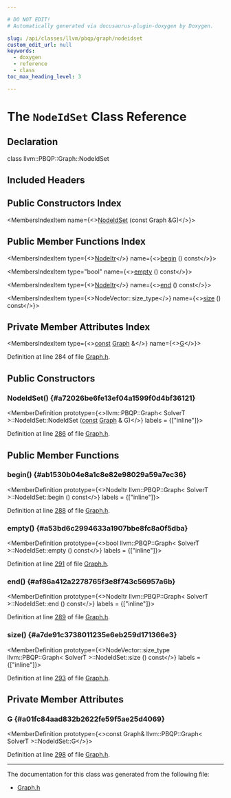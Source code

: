 ```yaml
---

# DO NOT EDIT!
# Automatically generated via docusaurus-plugin-doxygen by Doxygen.

slug: /api/classes/llvm/pbqp/graph/nodeidset
custom_edit_url: null
keywords:
  - doxygen
  - reference
  - class
toc_max_heading_level: 3

---
```





# The `NodeIdSet` Class Reference

<DoxygenPage pluginConfig={pluginConfig}>



## Declaration

<CodeBlock>class llvm::PBQP::Graph::NodeIdSet</CodeBlock>

## Included Headers

<IncludesList>
<IncludesListItem
  filePath="llvm/CodeGen/PBQP/Graph.h"
  permalink="/docs/api/files/include/include/llvm/include/llvm/codegen/include/llvm/codegen/pbqp/graph-h"
  isLocal="true" />
</IncludesList>

## Public Constructors Index

<MembersIndex>

<MembersIndexItem
  name={<><a href="#a72026be6fe13ef04a1599f0d4bf36121">NodeIdSet</a> (const Graph &amp;G)</>}>
</MembersIndexItem>

</MembersIndex>

## Public Member Functions Index

<MembersIndex>

<MembersIndexItem
  type={<><a href="/docs/api/classes/llvm/pbqp/graph/nodeitr">NodeItr</a></>}
  name={<><a href="#ab1530b04e8a1c8e82e98029a59a7ec36">begin</a> () const</>}>
</MembersIndexItem>

<MembersIndexItem
  type="bool"
  name={<><a href="#a53bd6c2994633a1907bbe8fc8a0f5dba">empty</a> () const</>}>
</MembersIndexItem>

<MembersIndexItem
  type={<><a href="/docs/api/classes/llvm/pbqp/graph/nodeitr">NodeItr</a></>}
  name={<><a href="#af86a412a2278765f3e8f743c56957a6b">end</a> () const</>}>
</MembersIndexItem>

<MembersIndexItem
  type={<>NodeVector::size&#95;type</>}
  name={<><a href="#a7de91c3738011235e6eb259d171366e3">size</a> () const</>}>
</MembersIndexItem>

</MembersIndex>

## Private Member Attributes Index

<MembersIndex>

<MembersIndexItem
  type={<><a href="/docs/api/files/lib/lib/target/lib/target/aarch64/aarch64promoteconstant-cpp/#a90f8350fecae261c25be85d38b451bff">const</a> <a href="/docs/api/classes/llvm/pbqp/graph">Graph</a> &amp;</>}
  name={<><a href="#a01fc84aad832b2622fe59f5ae25d4069">G</a></>}>
</MembersIndexItem>

</MembersIndex>


Definition at line 284 of file <a href="/docs/api/files/include/include/llvm/include/llvm/codegen/include/llvm/codegen/pbqp/graph-h">Graph.h</a>.

<SectionDefinition>

## Public Constructors

### NodeIdSet() {#a72026be6fe13ef04a1599f0d4bf36121}

<MemberDefinition
  prototype={<>llvm::PBQP::Graph&lt; SolverT &gt;::NodeIdSet::NodeIdSet (<a href="/docs/api/files/lib/lib/target/lib/target/aarch64/aarch64promoteconstant-cpp/#a90f8350fecae261c25be85d38b451bff">const</a> <a href="/docs/api/classes/llvm/pbqp/graph">Graph</a> &amp; G)</>}
  labels = {["inline"]}>

Definition at line <a href="/docs/api/files/include/include/llvm/include/llvm/codegen/include/llvm/codegen/pbqp/graph-h/#l00286">286</a> of file <a href="/docs/api/files/include/include/llvm/include/llvm/codegen/include/llvm/codegen/pbqp/graph-h">Graph.h</a>.
</MemberDefinition>

</SectionDefinition>

<SectionDefinition>

## Public Member Functions

### begin() {#ab1530b04e8a1c8e82e98029a59a7ec36}

<MemberDefinition
  prototype={<>NodeItr llvm::PBQP::Graph&lt; SolverT &gt;::NodeIdSet::begin () const</>}
  labels = {["inline"]}>

Definition at line <a href="/docs/api/files/include/include/llvm/include/llvm/codegen/include/llvm/codegen/pbqp/graph-h/#l00288">288</a> of file <a href="/docs/api/files/include/include/llvm/include/llvm/codegen/include/llvm/codegen/pbqp/graph-h">Graph.h</a>.
</MemberDefinition>

### empty() {#a53bd6c2994633a1907bbe8fc8a0f5dba}

<MemberDefinition
  prototype={<>bool llvm::PBQP::Graph&lt; SolverT &gt;::NodeIdSet::empty () const</>}
  labels = {["inline"]}>

Definition at line <a href="/docs/api/files/include/include/llvm/include/llvm/codegen/include/llvm/codegen/pbqp/graph-h/#l00291">291</a> of file <a href="/docs/api/files/include/include/llvm/include/llvm/codegen/include/llvm/codegen/pbqp/graph-h">Graph.h</a>.
</MemberDefinition>

### end() {#af86a412a2278765f3e8f743c56957a6b}

<MemberDefinition
  prototype={<>NodeItr llvm::PBQP::Graph&lt; SolverT &gt;::NodeIdSet::end () const</>}
  labels = {["inline"]}>

Definition at line <a href="/docs/api/files/include/include/llvm/include/llvm/codegen/include/llvm/codegen/pbqp/graph-h/#l00289">289</a> of file <a href="/docs/api/files/include/include/llvm/include/llvm/codegen/include/llvm/codegen/pbqp/graph-h">Graph.h</a>.
</MemberDefinition>

### size() {#a7de91c3738011235e6eb259d171366e3}

<MemberDefinition
  prototype={<>NodeVector::size&#95;type llvm::PBQP::Graph&lt; SolverT &gt;::NodeIdSet::size () const</>}
  labels = {["inline"]}>

Definition at line <a href="/docs/api/files/include/include/llvm/include/llvm/codegen/include/llvm/codegen/pbqp/graph-h/#l00293">293</a> of file <a href="/docs/api/files/include/include/llvm/include/llvm/codegen/include/llvm/codegen/pbqp/graph-h">Graph.h</a>.
</MemberDefinition>

</SectionDefinition>

<SectionDefinition>

## Private Member Attributes

### G {#a01fc84aad832b2622fe59f5ae25d4069}

<MemberDefinition
  prototype={<>const Graph&amp; llvm::PBQP::Graph&lt; SolverT &gt;::NodeIdSet::G</>}>

Definition at line <a href="/docs/api/files/include/include/llvm/include/llvm/codegen/include/llvm/codegen/pbqp/graph-h/#l00298">298</a> of file <a href="/docs/api/files/include/include/llvm/include/llvm/codegen/include/llvm/codegen/pbqp/graph-h">Graph.h</a>.
</MemberDefinition>

</SectionDefinition>

<hr/>

The documentation for this class was generated from the following file:

<ul>
<li><a href="/docs/api/files/include/include/llvm/include/llvm/codegen/include/llvm/codegen/pbqp/graph-h">Graph.h</a></li>
</ul>

</DoxygenPage>

